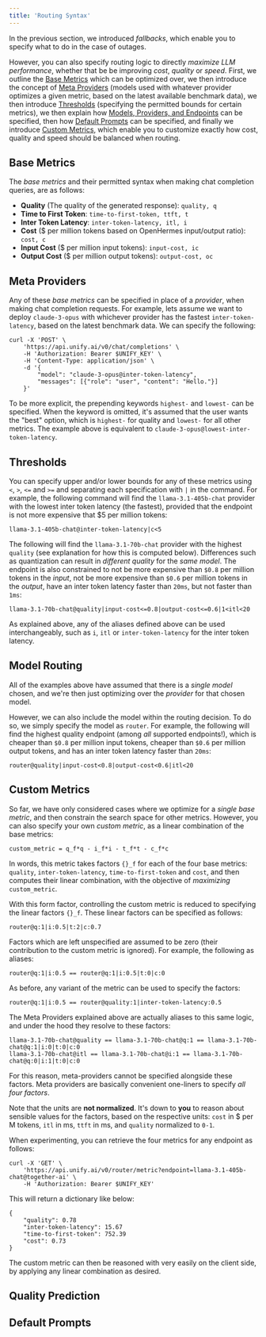 ```yaml
---
title: 'Routing Syntax'
---
```


In the previous section, we introduced *fallbacks*, which enable you to specify what to
do in the case of outages.

However, you can also specify routing logic to directly *maximize LLM performance*,
whether that be be improving *cost*, *quality* or *speed*. First, we outline the
[Base Metrics](#base-metrics) which can be optimized over, we then introduce the concept
of [Meta Providers](#meta-providers) (models used with whatever provider optimizes a
given metric, based on the latest available benchmark data),
we then introduce [Thresholds](#thresholds) (specifying the permitted bounds for certain metrics),
we then explain how [Models, Providers, and Endpoints](#models-providers-and-endpoints)
can be specified, then how [Default Prompts](#default-prompts) can be specified, and
finally we introduce [Custom Metrics](#custom-metrics), which enable you to customize
exactly how cost, quality and speed should be balanced when routing.

## Base Metrics

The *base metrics* and their permitted syntax when making chat completion queries,
are as follows:

- **Quality** (The quality of the generated response): `quality, q`
- **Time to First Token**: `time-to-first-token, ttft, t`
- **Inter Token Latency**: `inter-token-latency, itl, i`
- **Cost** ($ per million tokens based on OpenHermes input/output ratio): `cost, c`
- **Input Cost** ($ per million input tokens): `input-cost, ic`
- **Output Cost** ($ per million output tokens): `output-cost, oc`

## Meta Providers

Any of these *base metrics* can be specified in place of a *provider*,
when making chat completion requests. For example, lets assume we want to deploy
`claude-3-opus` with whichever provider has the fastest `inter-token-latency`,
based on the latest benchmark data. We can specify the following:

```shell
curl -X 'POST' \
    'https://api.unify.ai/v0/chat/completions' \
    -H 'Authorization: Bearer $UNIFY_KEY' \
    -H 'Content-Type: application/json' \
    -d '{
        "model": "claude-3-opus@inter-token-latency",
        "messages": [{"role": "user", "content": "Hello."}]
    }'
```

To be more explicit, the prepending keywords `highest-` and `lowest-` can be specified.
When the keyword is omitted, it's assumed that the user wants the "best" option, which
is `highest-` for quality and `lowest-` for all other metrics.
The example above is equivalent to `claude-3-opus@lowest-inter-token-latency`.

## Thresholds

You can specify upper and/or lower bounds for any of these metrics using `<`, `>`, `<=`
and `>=` and separating each specification with `|` in the command. For example, the
following command will find the `llama-3.1-405b-chat` provider with the lowest inter
token latency (the fastest), provided that the endpoint is not more expensive that $5
per million tokens:

```shell
llama-3.1-405b-chat@inter-token-latency|c<5
```

The following will find the `llama-3.1-70b-chat` provider with the highest `quality`
(see explanation for how this is computed below).
Differences such as quantization can result in *different quality* for the *same model*.
The endpoint is also constrained to not be more expensive than `$0.8` per million tokens
in the *input*, not be more expensive than `$0.6` per million tokens in the *output*,
have an inter token latency faster than `20ms`, but not faster than `1ms`:

```shell
llama-3.1-70b-chat@quality|input-cost<=0.8|output-cost<=0.6|1<itl<20
```

As explained above, any of the aliases defined above can be used interchangeably,
such as `i`, `itl` or `inter-token-latency` for the inter token latency.

## Model Routing

All of the examples above have assumed that there is a *single model* chosen,
and we're then just optimizing over the *provider* for that chosen model.

However, we can also include the model within the routing decision. To do so, we simply
specify the model as `router`. For example, the following will find the highest quality
endpoint (among *all* supported endpoints!), which is cheaper than `$0.8` per million
input tokens, cheaper than `$0.6` per million output tokens, and has an inter token
latency faster than `20ms`:

```shell
router@quality|input-cost<0.8|output-cost<0.6|itl<20
```

## Custom Metrics

So far, we have only considered cases where we optimize for a *single base metric*, and
then constrain the search space for other metrics. However, you can also specify your
own *custom metric*, as a linear combination of the base metrics:

```
custom_metric = q_f*q - i_f*i - t_f*t - c_f*c
```

In words, this metric takes factors `{}_f` for each of the four base metrics:
`quality`, `inter-token-latency`, `time-to-first-token` and `cost`, and then computes
their linear combination, with the objective of *maximizing* `custom_metric`.

With this form factor, controlling the custom metric is reduced to specifying the linear
factors `{}_f`. These linear factors can be specified as follows:

```
router@q:1|i:0.5|t:2|c:0.7
```

Factors which are left unspecified are assumed to be zero (their contribution to the
custom metric is ignored). For example, the following as aliases:

```
router@q:1|i:0.5 == router@q:1|i:0.5|t:0|c:0
```

As before, any variant of the metric can be used to specify the factors:

```
router@q:1|i:0.5 == router@quality:1|inter-token-latency:0.5
```

The Meta Providers explained above are actually aliases to this same logic,
and under the hood they resolve to these factors:

```
llama-3.1-70b-chat@quality == llama-3.1-70b-chat@q:1 == llama-3.1-70b-chat@q:1|i:0|t:0|c:0
llama-3.1-70b-chat@itl == llama-3.1-70b-chat@i:1 == llama-3.1-70b-chat@q:0|i:1|t:0|c:0
```

For this reason, meta-providers cannot be specified alongside these factors.
Meta providers are basically convenient one-liners to specify *all four factors*.

Note that the units are **not normalized**. It's down to **you** to reason about
sensible values for the factors, based on the respective units:
`cost` in $ per M tokens, `itl` in ms, `ttft` in ms, and `quality` normalized to `0-1`.

When experimenting, you can retrieve the four metrics for any endpoint as follows:

```shell
curl -X 'GET' \
    'https://api.unify.ai/v0/router/metric?endpoint=llama-3.1-405b-chat@together-ai' \
    -H 'Authorization: Bearer $UNIFY_KEY'
```

This will return a dictionary like below:

```
{
    "quality": 0.78
    "inter-token-latency": 15.67
    "time-to-first-token": 752.39
    "cost": 0.73
}
```

The custom metric can then be reasoned with very easily on the client side,
by applying any linear combination as desired.

## Quality Prediction

## Default Prompts
